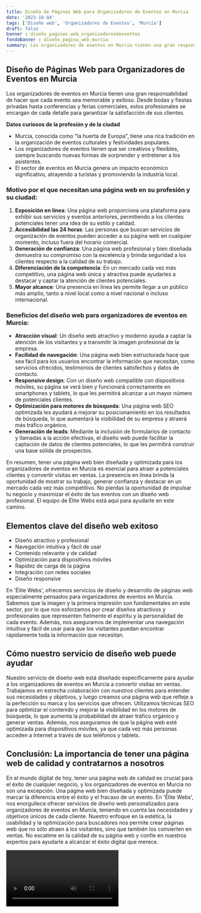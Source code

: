 ```yaml
---
title: Diseño de Páginas Web para Organizadores de Eventos en Murcia
date: '2023-10-04'
tags: ['Diseño web', 'Organizadores de Eventos', 'Murcia']
draft: false
banner : diseño_paginas_web_organizadoresdeeventos
fondoBanner : diseño_pagina_web_murcia
summary: Los organizadores de eventos en Murcia tienen una gran responsabilidad de hacer que cada evento sea memorable y exitoso. Desde bodas y fiestas privadas hasta conferencias y ferias comerciales, estos profesionales se encargan de cada detalle para garantizar la satisfacción de sus clientes.
---
```


## Diseño de Páginas Web para Organizadores de Eventos en Murcia

Los organizadores de eventos en Murcia tienen una gran responsabilidad de hacer que cada evento sea memorable y exitoso. Desde bodas y fiestas privadas hasta conferencias y ferias comerciales, estos profesionales se encargan de cada detalle para garantizar la satisfacción de sus clientes.

**Datos curiosos de la profesión y de la ciudad**

- Murcia, conocida como "la huerta de Europa", tiene una rica tradición en la organización de eventos culturales y festividades populares.
- Los organizadores de eventos tienen que ser creativos y flexibles, siempre buscando nuevas formas de sorprender y entretener a los asistentes.
- El sector de eventos en Murcia genera un impacto económico significativo, atrayendo a turistas y promoviendo la industria local.

### Motivo por el que necesitan una página web en su profesión y su ciudad:

1. **Exposición en línea**: Una página web proporciona una plataforma para exhibir sus servicios y eventos anteriores, permitiendo a los clientes potenciales tener una idea de su estilo y calidad.
2. **Accesibilidad las 24 horas**: Las personas que buscan servicios de organización de eventos pueden acceder a su página web en cualquier momento, incluso fuera del horario comercial.
3. **Generación de confianza**: Una página web profesional y bien diseñada demuestra su compromiso con la excelencia y brinda seguridad a los clientes respecto a la calidad de su trabajo.
4. **Diferenciación de la competencia**: En un mercado cada vez más competitivo, una página web única y atractiva puede ayudarles a destacar y captar la atención de clientes potenciales.
5. **Mayor alcance**: Una presencia en línea les permite llegar a un público más amplio, tanto a nivel local como a nivel nacional o incluso internacional.

### Beneficios del diseño web para organizadores de eventos en Murcia:

- **Atracción visual**: Un diseño web atractivo y moderno ayuda a captar la atención de los visitantes y a transmitir la imagen profesional de la empresa.
- **Facilidad de navegación**: Una página web bien estructurada hace que sea fácil para los usuarios encontrar la información que necesitan, como servicios ofrecidos, testimonios de clientes satisfechos y datos de contacto.
- **Responsive design**: Con un diseño web compatible con dispositivos móviles, su página se verá bien y funcionará correctamente en smartphones y tablets, lo que les permitirá alcanzar a un mayor número de potenciales clientes.
- **Optimización para motores de búsqueda**: Una página web SEO optimizada les ayudará a mejorar su posicionamiento en los resultados de búsqueda, lo que aumentará la visibilidad de su empresa y atraerá más tráfico orgánico.
- **Generación de leads**: Mediante la inclusión de formularios de contacto y llamadas a la acción efectivas, el diseño web puede facilitar la captación de datos de clientes potenciales, lo que les permitirá construir una base sólida de prospectos.

En resumen, tener una página web bien diseñada y optimizada para los organizadores de eventos en Murcia es esencial para atraer a potenciales clientes y convertir visitas en ventas. La presencia en línea brinda la oportunidad de mostrar su trabajo, generar confianza y destacar en un mercado cada vez más competitivo. No pierdas la oportunidad de impulsar tu negocio y maximizar el éxito de tus eventos con un diseño web profesional. El equipo de Élite Webs está aquí para ayudarte en este camino.

<GifSeo />

<Cta />

## Elementos clave del diseño web exitoso

- Diseño atractivo y profesional
- Navegación intuitiva y fácil de usar
- Contenido relevante y de calidad
- Optimización para dispositivos móviles
- Rapidez de carga de la página
- Integración con redes sociales
- Diseño responsive

En 'Élite Webs', ofrecemos servicios de diseño y desarrollo de páginas web especialmente pensados para organizadores de eventos en Murcia. Sabemos que la imagen y la primera impresión son fundamentales en este sector, por lo que nos esforzamos por crear diseños atractivos y profesionales que representen fielmente el espíritu y la personalidad de cada evento. Además, nos aseguramos de implementar una navegación intuitiva y fácil de usar para que los visitantes puedan encontrar rápidamente toda la información que necesitan.

## Cómo nuestro servicio de diseño web puede ayudar

Nuestro servicio de diseño web está diseñado específicamente para ayudar a los organizadores de eventos en Murcia a convertir visitas en ventas. Trabajamos en estrecha colaboración con nuestros clientes para entender sus necesidades y objetivos, y luego creamos una página web que refleje a la perfección su marca y los servicios que ofrecen. Utilizamos técnicas SEO para optimizar el contenido y mejorar la visibilidad en los motores de búsqueda, lo que aumenta la probabilidad de atraer tráfico orgánico y generar ventas. Además, nos aseguramos de que la página web esté optimizada para dispositivos móviles, ya que cada vez más personas acceden a Internet a través de sus teléfonos y tablets.

## Conclusión: La importancia de tener una página web de calidad y contratarnos a nosotros

En el mundo digital de hoy, tener una página web de calidad es crucial para el éxito de cualquier negocio, y los organizadores de eventos en Murcia no son una excepción. Una página web bien diseñada y optimizada puede marcar la diferencia entre el éxito y el fracaso de un evento. En 'Élite Webs', nos enorgullece ofrecer servicios de diseño web personalizados para organizadores de eventos en Murcia, teniendo en cuenta las necesidades y objetivos únicos de cada cliente. Nuestro enfoque en la estética, la usabilidad y la optimización para buscadores nos permite crear páginas web que no sólo atraen a los visitantes, sino que también los convierten en ventas. No escatime en la calidad de su página web y confíe en nuestros expertos para ayudarle a alcanzar el éxito digital que merece.

<Video />

<CtaBot job='Organizadores de Eventos' city='Murcia'/>

<Gmaps query='Murcia+españa+maps' />